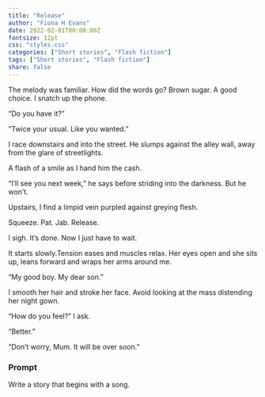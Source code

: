 ```yaml
---
title: "Release"
author: "Fiona H Evans"
date: 2022-02-01T00:00:00Z
fontsize: 12pt
css: "styles.css"
categories: ["Short stories", "Flash fiction"]
tags: ["Short stories", "Flash fiction"]
share: false
---
```




The melody was familiar. How did the words go? Brown sugar. A good choice. I snatch up the phone.

“Do you have it?”

“Twice your usual. Like you wanted.”

I race downstairs and into the street. He slumps against the alley wall, away from the glare of streetlights. 

A flash of a smile as I hand him the cash.

“I’ll see you next week,” he says before striding into the darkness.
But he won’t.

Upstairs, I find a limpid vein purpled against greying flesh. 

Squeeze. Pat. Jab. Release.

I sigh. It’s done. Now I just have to wait.

It starts slowly.Tension eases and muscles relax. Her eyes open and she sits up, leans forward and wraps her arms around me.

“My good boy. My dear son.”

I smooth her hair and stroke her face. Avoid looking at the mass distending her night gown.

“How do you feel?” I ask.

“Better.”

“Don’t worry, Mum. It will be over soon.”

### Prompt

Write a story that begins with a song.

